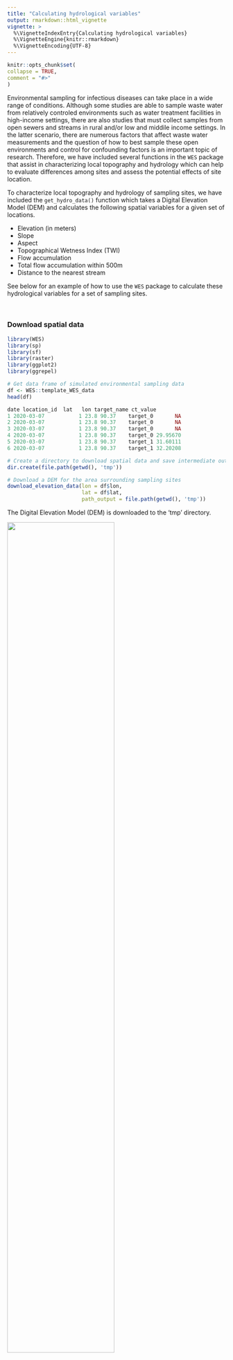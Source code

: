 ```yaml
---
title: "Calculating hydrological variables"
output: rmarkdown::html_vignette
vignette: >
  %\VignetteIndexEntry{Calculating hydrological variables}
  %\VignetteEngine{knitr::rmarkdown}
  %\VignetteEncoding{UTF-8}
---
```

  
```r
knitr::opts_chunk$set(
collapse = TRUE,
comment = "#>"
)
```

Environmental sampling for infectious diseases can take place in a wide range of conditions. Although some studies are able to sample waste water from relatively controled environments such as water treatment facilities in high-income settings, there are also studies that must collect samples from open sewers and streams in rural and/or low and middile income settings. In the latter scenario, there are numerous factors that affect waste water measurements and the question of how to best sample these open environments and control for confounding factors is an important topic of research. Therefore, we have included several functions in the `WES` package that assist in characterizing local topography and hydrology which can help to evaluate differences among sites and assess the potential effects of site location.  

To characterize local topography and hydrology of sampling sites, we have included the `get_hydro_data()` function which takes a Digital Elevation Model (DEM) and calculates the following spatial variables for a given set of locations.

  * Elevation (in meters)
  * Slope
  * Aspect
  * Topographical Wetness Index (TWI)
  * Flow accumulation
  * Total flow accumulation within 500m
  * Distance to the nearest stream

See below for an example of how to use the `WES` package to calculate these hydrological variables for a set of sampling sites.

\

### Download spatial data
``` r
library(WES)
library(sp)
library(sf)
library(raster)
library(ggplot2)
library(ggrepel)
```

```r
# Get data frame of simulated environmental sampling data
df <- WES::template_WES_data
head(df)

date location_id  lat   lon target_name ct_value
1 2020-03-07           1 23.8 90.37    target_0       NA
2 2020-03-07           1 23.8 90.37    target_0       NA
3 2020-03-07           1 23.8 90.37    target_0       NA
4 2020-03-07           1 23.8 90.37    target_0 29.95670
5 2020-03-07           1 23.8 90.37    target_1 31.60111
6 2020-03-07           1 23.8 90.37    target_1 32.20208

# Create a directory to download spatial data and save intermediate output
dir.create(file.path(getwd(), 'tmp'))

# Download a DEM for the area surrounding sampling sites
download_elevation_data(lon = df$lon,
                        lat = df$lat,
                        path_output = file.path(getwd(), 'tmp'))
```

The Digital Elevation Model (DEM) is downloaded to the 'tmp' directory.

![](./dir_download_dem.png){width=70%}

\

### Calculate hydrological variables
``` r
# Calculate topographical and hydrological variables for each sampling site
hydro <- WES::get_hydro_data(
     lon = template_WES_data$lon,
     lat = template_WES_data$lat,
     path_dem_raster = file.path(getwd(), 'tmp/dem.tif'),
     path_output = file.path(getwd(), 'tmp')
)

hydro

lon   lat elevation slope aspect  twi flow_acc flow_acc_500m km_to_nearest_stream
1 90.37 23.80        12  0.97  90.00 4.77     2.00       5014.22                 2.19
2 90.38 23.80        11  0.98 262.55 7.45    29.59       2706.60                 1.25
3 90.37 23.81        20  1.79 157.20 3.46     1.00       2684.25                 1.92

# Merge with environmental sampling data
result <- merge(df, hydro, by=c('lon', 'lat'), all.x=T)
head(result)

lon  lat       date location_id target_name ct_value elevation slope aspect  twi flow_acc flow_acc_500m km_to_nearest_stream
1 90.37 23.8 2020-03-07           1    target_0       NA        12  0.97     90 4.77        2       5014.22                 2.19
2 90.37 23.8 2020-03-07           1    target_0       NA        12  0.97     90 4.77        2       5014.22                 2.19
3 90.37 23.8 2020-03-07           1    target_0       NA        12  0.97     90 4.77        2       5014.22                 2.19
4 90.37 23.8 2020-03-07           1    target_0 29.95670        12  0.97     90 4.77        2       5014.22                 2.19
5 90.37 23.8 2020-03-07           1    target_1 31.60111        12  0.97     90 4.77        2       5014.22                 2.19
6 90.37 23.8 2020-03-07           1    target_1 32.20208        12  0.97     90 4.77        2       5014.22                 2.19

```

The intermediate spatial data produced in the calculation of topographical and hydrological variables are also saved to the 'tmp' output directory.

![](./dir_output_hydro.png){width=70%}

\

### Plot results
These output data can be used for further analysis and visualization. Below is an example plot of the local population calculations shown above.

```r
out_path <- file.path(getwd(), 'tmp')
rast_dem <- raster::raster(file.path(out_path, 'dem.tif'))
rast_slp <- raster::raster(file.path(out_path, 'slope.tif'))
rast_asp <- raster::raster(file.path(out_path, 'aspect.tif'))
rast_twi <- raster::raster(file.path(out_path, 'twi.tif'))
rast_acc <- raster::raster(file.path(out_path, 'flow_acc.tif'))
rast_hill <- raster::raster(file.path(out_path, 'hillshade.tif'))
shp_streams <- sf::st_read(file.path(out_path, 'streams.shp'), quiet=TRUE)

pts <- sp::SpatialPoints(data.frame(x=hydro$lon, y=hydro$lat), proj4string=CRS("+proj=longlat +ellps=WGS84 +datum=WGS84 +no_defs"))
pts_buff_500 <- raster::buffer(pts, 500)


plot_base <-
     ggplot2::ggplot() +
     ggrepel::geom_label_repel(box.padding   = 0.5,
                               point.padding = 0.5,
                               segment.color = 'black',
                               segment.size = 0.25) +
     scale_fill_viridis_c(na.value='white') +
     coord_equal() +
     theme_void() +
     theme(plot.title = element_text(hjust = 0.5),
           legend.position='right',
           legend.title = element_blank(),
           legend.key.height=unit(40,'pt'),
           legend.key.width=unit(5,'pt'))


tmp <- as.data.frame(rast_dem, xy=TRUE)
colnames(tmp)[3] <- 'DEM'

plot_dem <-
     plot_base +
     geom_raster(data=tmp, aes(x=x, y=y, fill=DEM)) +
     geom_point(data=hydro, aes(x=lon, y=lat), pch=1, size=3) +
     ggrepel::geom_label_repel(data=hydro, aes(x=lon, y=lat, label=elevation)) +
     ggplot2::ggtitle('DEM')


tmp <- as.data.frame(rast_slp, xy=TRUE)
colnames(tmp)[3] <- 'slope'

plot_slope <-
     plot_base +
     geom_raster(data=tmp, aes(x=x, y=y, fill=slope)) +
     geom_point(data=hydro, aes(x=lon, y=lat), pch=1, size=3) +
     ggrepel::geom_label_repel(data=hydro, aes(x=lon, y=lat, label=slope)) +
     ggplot2::ggtitle('Slope')


tmp <- as.data.frame(rast_asp, xy=TRUE)
colnames(tmp)[3] <- 'aspect'

plot_aspect <-
     plot_base +
     geom_raster(data=tmp, aes(x=x, y=y, fill=aspect)) +
     geom_point(data=hydro, aes(x=lon, y=lat), pch=1, size=3) +
     ggrepel::geom_label_repel(data=hydro, aes(x=lon, y=lat, label=aspect)) +
     ggplot2::ggtitle('Aspect')


tmp <- raster::as.data.frame(rast_twi, xy=TRUE)
colnames(tmp)[3] <- 'twi'

plot_twi <-
     plot_base +
     geom_raster(data=tmp, aes(x=x, y=y, fill=twi)) +
     geom_point(data=hydro, aes(x=lon, y=lat), pch=1, size=3) +
     ggrepel::geom_label_repel(data=hydro, aes(x=lon, y=lat, label=twi)) +
     ggplot2::ggtitle('Topographic\n Wetness Index (TWI)')


tmp <- raster::as.data.frame(rast_acc, xy=TRUE)
colnames(tmp)[3] <- 'flow_acc_100m'

plot_acc_500m <-
     plot_base +
     geom_raster(data=tmp, aes(x=x, y=y, fill=flow_acc_100m)) +
     geom_point(data=hydro, aes(x=lon, y=lat), pch=1, size=3) +
     geom_sf(data=st_as_sf(pts_buff_500), colour = "red", fill = NA) +
     ggrepel::geom_label_repel(data=hydro, aes(x=lon, y=lat, label=flow_acc_500m)) +
     ggplot2::ggtitle('Total flow accumulation\n (within 500m)')


tmp <- raster::as.data.frame(rast_hill, xy=TRUE)
colnames(tmp)[3] <- 'hillshade'

plot_streams <-
     plot_base +
     geom_raster(data=tmp, aes(x=x, y=y, fill=hillshade)) +
     scale_fill_gradient2(low = "black", high = "grey80") +
     geom_sf(data=st_as_sf(shp_streams), colour = "blue", fill = 'blue') +
     geom_point(data=hydro, aes(x=lon, y=lat), pch=1, size=3) +
     ggrepel::geom_label_repel(data=hydro, aes(x=lon, y=lat, label=km_to_nearest_stream)) +
     ggplot2::ggtitle('Distance to nearest\n stream (km)')


gridExtra::grid.arrange(plot_dem, plot_slope, plot_aspect,
                        plot_twi, plot_acc_500m, plot_streams,
                        ncol=3)
```

![](../man/figures/map_output_hydro.png){width=160%}
